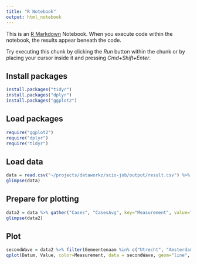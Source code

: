 ```yaml
---
title: "R Notebook"
output: html_notebook
---
```


This is an [R Markdown](http://rmarkdown.rstudio.com) Notebook. When you execute code within the notebook, the results appear beneath the code. 

Try executing this chunk by clicking the *Run* button within the chunk or by placing your cursor inside it and pressing *Cmd+Shift+Enter*. 

## Install packages
```r
install.packages("tidyr")
install.packages("dplyr")
install.packages("ggplot2")
```

## Load packages
```r
require("ggplot2")
require("dplyr")
require("tidyr")
```

## Load data
```r
data = read.csv("~/projects/dataworkz/scio-job/output/result.csv") %>% mutate(Datum = as.POSIXct(Datum), Gemeentenaam = factor(Gemeentenaam))
glimpse(data)
```

## Prepare for plotting
```r
data2 = data %>% gather("Cases", "CasesAvg", key="Measurement", value="Value")
glimpse(data2)
```

## Plot

```r
secondWave = data2 %>% filter(Gemeentenaam %in% c("Utrecht", "Amsterdam", "Rotterdam")) %>% filter(Datum >= as.POSIXct("2020-06-01"))
qplot(Datum, Value, color=Measurement, data = secondWave, geom="line", log="y") + facet_wrap(vars(Gemeentenaam))
```